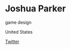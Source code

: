 # Joshua Parker

<Skills>

game design

</Skills>

<Location>

United States

</Location>

<Personal>

[Twitter](https://twitter.com/BossBlackDante)

</Personal>


